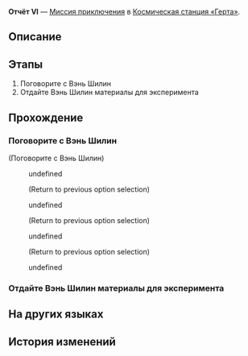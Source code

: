{{Дополнить|Диалоги.}}
{{Миссия Инфобокс
|id              = 8000175
|Название        = 
|Изображение     = Миссия Освоения Отчёт VI.png
|Тип             = Миссия приключения
|События         = 
|Глава           = 
|Условия         = 
* Завершена [[Миссия Освоения]] ''[[Прошлое накроет снежной лавиной]]''
* Завершена [[Миссия приключения]] ''[[Отчёт V]]''
* Достигните [[Уровень Освоения|Уровня Освоения]] 21
|Персонажи       = Вэнь Шилин; Первопроходец
|СтартЛокация    = Главная контрольная зона
|Мир             = Космическая станция «Герта»
|Локации         = Главная контрольная зона
|Предыдущая      = Отчёт V
|Следующая       = 
|Награды         = 
}}
'''Отчёт VI''' — [[Миссия приключения]] в [[Космическая станция «Герта»]].

==Описание==
{{Описание|<!--официальное описание из Перекрёстка судеб-->}}

==Этапы==
# Поговорите с Вэнь Шилин
# Отдайте Вэнь Шилин материалы для эксперимента

==Прохождение==
{{Дополнить}}


===Поговорите с Вэнь Шилин===
{{Описание миссии|локация=Главная контрольная зона|Вы начали работу в качестве лаборанта! Спросите Вэнь Шилин, каких материалов не хватает для эксперимента.}}
{{Диалог Начало}}


;(Поговорите с Вэнь Шилин)
:{{Диалог|Разговор}} undefined
:<!--Unknown TalkSentence: 500011418-->
:<!--Unknown TalkSentence: 500011419-->
:<!--Unknown TalkSentence: 500011420-->
:;(Return to previous option selection)
:{{Диалог|Разговор}} undefined
:<!--Unknown TalkSentence: 500011422-->
:<!--Unknown TalkSentence: 500011423-->
:<!--Unknown TalkSentence: 500011424-->
:<!--Unknown TalkSentence: 500011425-->
:;(Return to previous option selection)
:{{Диалог|Разговор}} undefined
:<!--Unknown TalkSentence: 500011427-->
:<!--Unknown TalkSentence: 500011428-->
:<!--Unknown TalkSentence: 500011429-->
:<!--Unknown TalkSentence: 500011430-->
:;(Return to previous option selection)
:{{Диалог|Выход}} undefined
:<!--Unknown TalkSentence: 500011432-->
{{Диалог Конец}}

===Отдайте Вэнь Шилин материалы для эксперимента===
{{Описание миссии|локация=Главная контрольная зона|Вэнь Шилин собрала список материалов, необходимых для эксперимента. Соберите всё и передайте ей!}}
{{Диалог Начало}}

{{Диалог Конец}}

==На других языках==
{{На других языках
|en   = Experimental Report 6
|zhs  = 实验报告•其六
|zht  = 實驗報告•其六
|ja   = 実験報告書・6
|ko   = 실험 보고서•6
|es   = Informe de experimento VI
|fr   = Rapport d'expérience 6
|ru   = Отчёт VI
|th   = รายงานการทดลอง 6
|vi   = Báo Cáo Thí Nghiệm 6
|de   = Experimentbericht 6
|id   = Laporan Eksperimen 6
|pt   = Relatório Experimental 6
}}

==История изменений==
{{История изменений|2.7}}
